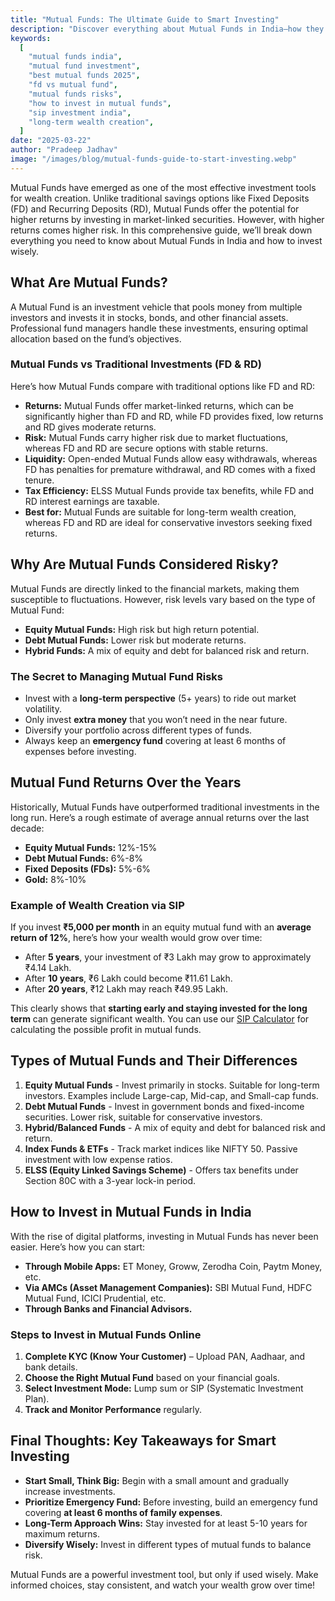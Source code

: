 ---
title: "Mutual Funds: The Ultimate Guide to Smart Investing"
description: "Discover everything about Mutual Funds in India—how they work, their advantages over FD & RD, investment risks, and how to start investing for long-term wealth creation."
keywords:
  [
    "mutual funds india",
    "mutual fund investment",
    "best mutual funds 2025",
    "fd vs mutual fund",
    "mutual funds risks",
    "how to invest in mutual funds",
    "sip investment india",
    "long-term wealth creation",
  ]
date: "2025-03-22"
author: "Pradeep Jadhav"
image: "/images/blog/mutual-funds-guide-to-start-investing.webp"
---

Mutual Funds have emerged as one of the most effective investment tools for wealth creation. Unlike traditional savings options like Fixed Deposits (FD) and Recurring Deposits (RD), Mutual Funds offer the potential for higher returns by investing in market-linked securities. However, with higher returns comes higher risk. In this comprehensive guide, we’ll break down everything you need to know about Mutual Funds in India and how to invest wisely.

## What Are Mutual Funds?

A Mutual Fund is an investment vehicle that pools money from multiple investors and invests it in stocks, bonds, and other financial assets. Professional fund managers handle these investments, ensuring optimal allocation based on the fund’s objectives.

### Mutual Funds vs Traditional Investments (FD & RD)

Here’s how Mutual Funds compare with traditional options like FD and RD:

- **Returns:** Mutual Funds offer market-linked returns, which can be significantly higher than FD and RD, while FD provides fixed, low returns and RD gives moderate returns.
- **Risk:** Mutual Funds carry higher risk due to market fluctuations, whereas FD and RD are secure options with stable returns.
- **Liquidity:** Open-ended Mutual Funds allow easy withdrawals, whereas FD has penalties for premature withdrawal, and RD comes with a fixed tenure.
- **Tax Efficiency:** ELSS Mutual Funds provide tax benefits, while FD and RD interest earnings are taxable.
- **Best for:** Mutual Funds are suitable for long-term wealth creation, whereas FD and RD are ideal for conservative investors seeking fixed returns.

<Ad />

## Why Are Mutual Funds Considered Risky?

Mutual Funds are directly linked to the financial markets, making them susceptible to fluctuations. However, risk levels vary based on the type of Mutual Fund:

- **Equity Mutual Funds:** High risk but high return potential.
- **Debt Mutual Funds:** Lower risk but moderate returns.
- **Hybrid Funds:** A mix of equity and debt for balanced risk and return.

### The Secret to Managing Mutual Fund Risks

- Invest with a **long-term perspective** (5+ years) to ride out market volatility.
- Only invest **extra money** that you won’t need in the near future.
- Diversify your portfolio across different types of funds.
- Always keep an **emergency fund** covering at least 6 months of expenses before investing.

## Mutual Fund Returns Over the Years

Historically, Mutual Funds have outperformed traditional investments in the long run. Here’s a rough estimate of average annual returns over the last decade:

- **Equity Mutual Funds:** 12%-15%
- **Debt Mutual Funds:** 6%-8%
- **Fixed Deposits (FDs):** 5%-6%
- **Gold:** 8%-10%

### Example of Wealth Creation via SIP

If you invest **₹5,000 per month** in an equity mutual fund with an **average return of 12%**, here’s how your wealth would grow over time:

- After **5 years**, your investment of ₹3 Lakh may grow to approximately ₹4.14 Lakh.
- After **10 years**, ₹6 Lakh could become ₹11.61 Lakh.
- After **20 years**, ₹12 Lakh may reach ₹49.95 Lakh.

This clearly shows that **starting early and staying invested for the long term** can generate significant wealth. You can use our [SIP Calculator](https://www.investmentcalculators.in/sip-calculator) for calculating the possible profit in mutual funds.

## Types of Mutual Funds and Their Differences

1. **Equity Mutual Funds** - Invest primarily in stocks. Suitable for long-term investors. Examples include Large-cap, Mid-cap, and Small-cap funds.
2. **Debt Mutual Funds** - Invest in government bonds and fixed-income securities. Lower risk, suitable for conservative investors.
3. **Hybrid/Balanced Funds** - A mix of equity and debt for balanced risk and return.
4. **Index Funds & ETFs** - Track market indices like NIFTY 50. Passive investment with low expense ratios.
5. **ELSS (Equity Linked Savings Scheme)** - Offers tax benefits under Section 80C with a 3-year lock-in period.

<Ad />

## How to Invest in Mutual Funds in India

With the rise of digital platforms, investing in Mutual Funds has never been easier. Here’s how you can start:

- **Through Mobile Apps:** ET Money, Groww, Zerodha Coin, Paytm Money, etc.
- **Via AMCs (Asset Management Companies):** SBI Mutual Fund, HDFC Mutual Fund, ICICI Prudential, etc.
- **Through Banks and Financial Advisors.**

### Steps to Invest in Mutual Funds Online

1. **Complete KYC (Know Your Customer)** – Upload PAN, Aadhaar, and bank details.
2. **Choose the Right Mutual Fund** based on your financial goals.
3. **Select Investment Mode:** Lump sum or SIP (Systematic Investment Plan).
4. **Track and Monitor Performance** regularly.

## Final Thoughts: Key Takeaways for Smart Investing

- **Start Small, Think Big:** Begin with a small amount and gradually increase investments.
- **Prioritize Emergency Fund:** Before investing, build an emergency fund covering **at least 6 months of family expenses**.
- **Long-Term Approach Wins:** Stay invested for at least 5-10 years for maximum returns.
- **Diversify Wisely:** Invest in different types of mutual funds to balance risk.

Mutual Funds are a powerful investment tool, but only if used wisely. Make informed choices, stay consistent, and watch your wealth grow over time!
